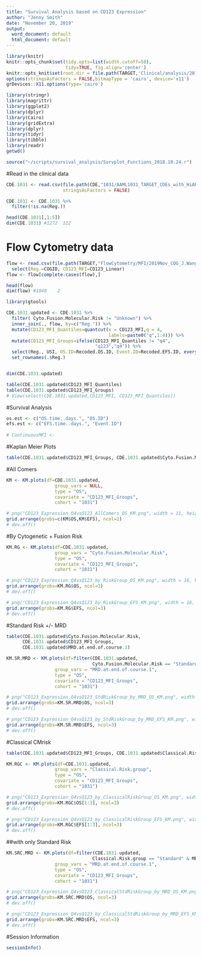 ```yaml
---
title: "Survival Analysis based on CD123 Expression"
author: "Jenny Smith"
date: "November 20, 2019"
output:
  word_document: default
  html_document: default
---
```



```r
library(knitr)
knitr::opts_chunk$set(tidy.opts=list(width.cutoff=50),
                      tidy=TRUE, fig.align='center')
knitr::opts_knit$set(root.dir = file.path(TARGET,'Clinical/analysis/2019.11.20_CD123_Expression_Quartiles'))
options(stringsAsFactors = FALSE,bitmapType = 'cairo', device='x11')
grDevices::X11.options(type='cairo')
```

```r
library(stringr)
library(magrittr)
library(ggplot2)
library(dplyr)
library(Cairo)
library(gridExtra)
library(dplyr)
library(tidyr)
library(tibble)
library(readr)
getwd()
```

```r
source("~/scripts/survival_analysis/Survplot_Functions_2018.10.24.r")
```

#Read in the clinical data

```r
CDE.1031 <- read.csv(file.path(CDE,"1031/AAML1031_TARGET_CDEs_with_HiAR_PrimaryCyto_and_FusionCalls_9.3.19.csv"), 
                     stringsAsFactors = FALSE)

CDE.1031 <- CDE.1031 %>% 
  filter(!is.na(Reg.)) 

head(CDE.1031[,1:5])
dim(CDE.1031) #1272  122
```

# Flow Cytometry data

```r
flow <- read.csv(file.path(TARGET,"FlowCytometry/MFI/2019Nov_COG_J.Wang_CD123/COG1031_CD123_Complete.csv")) %>% 
  select(Reg.=COGID, CD123_MFI=CD123_Linear)
flow <- flow[complete.cases(flow),]

head(flow)
dim(flow) #1040    2
```

```r
library(gtools)

CDE.1031.updated <- CDE.1031 %>% 
  filter( Cyto.Fusion.Molecular.Risk != "Unknown") %>%
  inner_join(., flow, by=c("Reg.")) %>% 
  mutate(CD123_MFI_Quantiles=quantcut(x = CD123_MFI,q = 4, 
                                      labels=paste0("q",1:4))) %>% 
  mutate(CD123_MFI_Groups=ifelse(CD123_MFI_Quantiles != "q4",
                                 "q123","q4")) %>%
  select(Reg., USI, OS.ID=Recoded.OS.ID, Event.ID=Recoded.EFS.ID, everything()) %>%
  set_rownames(.$Reg.)


dim(CDE.1031.updated)
```

```r
table(CDE.1031.updated$CD123_MFI_Quantiles)
table(CDE.1031.updated$CD123_MFI_Groups)
# View(select(CDE.1031.updated,CD123_MFI, CD123_MFI_Quantiles))
```


#Survival Analysis 

```r
os.est <- c("OS.time..days.", "OS.ID")
efs.est <- c("EFS.time..days.", "Event.ID")
    
# ContinuousMFI <- 
```

#Kaplan Meier Plots

```r
table(CDE.1031.updated$CD123_MFI_Groups, CDE.1031.updated$Cyto.Fusion.Molecular.Risk)
```

#All Comers 

```r
KM <- KM.plots(df=CDE.1031.updated,
                  group_vars = NULL,
                  type = "OS", 
                  covariate = "CD123_MFI_Groups",
                  cohort = "1031")
```

```r
# png("CD123_Expression_Q4vsQ123_AllComers_OS_KM.png", width = 11, height = 6, units="in", res=300)
grid.arrange(grobs=c(KM$OS,KM$EFS), ncol=2)
# dev.off()
```

#By Cytogenetic + Fusion Risk

```r
KM.RG <- KM.plots(df=CDE.1031.updated,
                  group_vars = "Cyto.Fusion.Molecular.Risk", 
                  type = "OS", 
                  covariate = "CD123_MFI_Groups",
                  cohort = "1031")
```

```r
# png("CD123_Expression_Q4vsQ123_by_RiskGroup_OS_KM.png", width = 16, height = 6, units="in", res=300)
grid.arrange(grobs=KM.RG$OS, ncol=3)
# dev.off()
```

```r
# png("CD123_Expression_Q4vsQ123_by_RiskGroup_EFS_KM.png", width = 16, height = 6, units="in", res=300)
grid.arrange(grobs=KM.RG$EFS, ncol=3)
# dev.off()
```

#Standard Risk +/- MRD

```r
table(CDE.1031.updated$Cyto.Fusion.Molecular.Risk, 
      CDE.1031.updated$CD123_MFI_Groups, 
      CDE.1031.updated$MRD.at.end.of.course.1)
```

```r
KM.SR.MRD <- KM.plots(df=filter(CDE.1031.updated, 
                                Cyto.Fusion.Molecular.Risk == "Standard" & MRD.at.end.of.course.1 != "Unknown"),
                  group_vars = "MRD.at.end.of.course.1", 
                  type = "OS", 
                  covariate = "CD123_MFI_Groups",
                  cohort = "1031")
```

```r
# png("CD123_Expression_Q4vsQ123_StdRiskGroup_by_MRD_OS_KM.png", width = 16, height = 6, units="in", res=300)
grid.arrange(grobs=KM.SR.MRD$OS, ncol=3)
# dev.off()
```

```r
# png("CD123_Expression_Q4vsQ123_by_StdRiskGroup_by_MRD_EFS_KM.png", width = 16, height = 6, units="in", res=300)
grid.arrange(grobs=KM.SR.MRD$EFS, ncol=3)
# dev.off()
```

#Classical CMrisk

```r
table(CDE.1031.updated$CD123_MFI_Groups, CDE.1031.updated$Classical.Risk.group)
```

```r
KM.RGC <- KM.plots(df=CDE.1031.updated,
                  group_vars = "Classical.Risk.group", 
                  type = "OS", 
                  covariate = "CD123_MFI_Groups",
                  cohort = "1031")
```

```r
# png("CD123_Expression_Q4vsQ123_by_ClassicalRiskGroup_OS_KM.png", width = 16, height = 6, units="in", res=300)
grid.arrange(grobs=KM.RGC$OS[1:3], ncol=3)
# dev.off()
```

```r
# png("CD123_Expression_Q4vsQ123_by_ClassicalRiskGroup_EFS_KM.png", width = 16, height = 6, units="in", res=300)
grid.arrange(grobs=KM.RGC$EFS[1:3], ncol=3)
# dev.off()
```

##with only Standard Risk

```r
KM.SRC.MRD <- KM.plots(df=filter(CDE.1031.updated, 
                                Classical.Risk.group == "Standard" & MRD.at.end.of.course.1 != "Unknown"),
                  group_vars = "MRD.at.end.of.course.1", 
                  type = "OS", 
                  covariate = "CD123_MFI_Groups",
                  cohort = "1031")
```

```r
# png("CD123_Expression_Q4vsQ123_ClassicalStdRiskGroup_by_MRD_OS_KM.png", width = 16, height = 6, units="in", res=300)
grid.arrange(grobs=KM.SRC.MRD$OS, ncol=3)
# dev.off()
```

```r
# png("CD123_Expression_Q4vsQ123_by_ClassicalStdRiskGroup_by_MRD_EFS_KM.png", width = 16, height = 6, units="in", res=300)
grid.arrange(grobs=KM.SRC.MRD$EFS, ncol=3)
# dev.off()
```


#Session Information

```r
sessionInfo()
```











